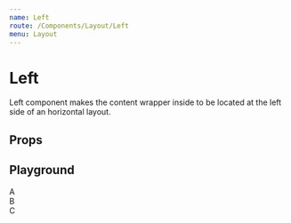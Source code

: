 ```yaml
---
name: Left
route: /Components/Layout/Left
menu: Layout
---
```



# Left

Left component makes the content wrapper inside to be located at the left side of an horizontal layout.

## Props
<Props of={Left} />

## Playground

<Playground>
  <div style={{display: 'flex', width: '100px'}}>
    <Left><div>A</div></Left>
    <div>B</div>
    <div>C</div>
  </div>
</Playground>

